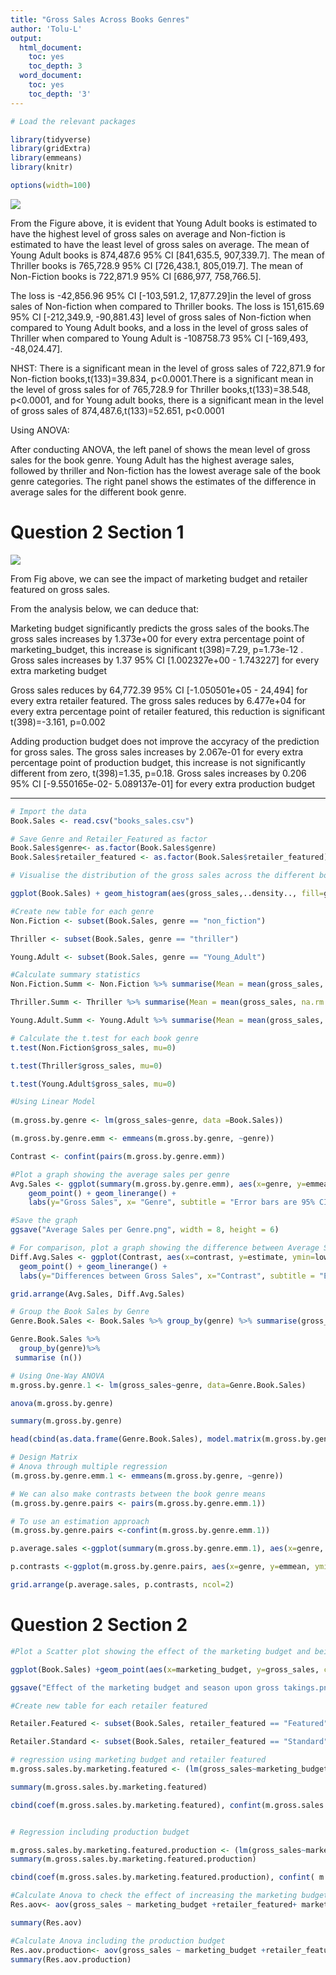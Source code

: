 ```yaml
---
title: "Gross Sales Across Books Genres"
author: 'Tolu-L'
output:
  html_document:
    toc: yes
    toc_depth: 3
  word_document:
    toc: yes
    toc_depth: '3'
---
```


```r
# Load the relevant packages

library(tidyverse)
library(gridExtra)
library(emmeans)
library(knitr)

options(width=100)
```

![](Average Sales per Genre.png)

From the Figure above, it is evident that Young Adult books is estimated to have the highest level of gross sales on average and Non-fiction is estimated to have the least level of gross sales on average. The mean of Young Adult books is 874,487.6 95% CI [841,635.5, 907,339.7]. The mean of Thriller books is 765,728.9 95% CI [726,438.1, 805,019.7]. The mean of Non-Fiction books is 722,871.9 95% CI [686,977, 758,766.5].

The loss is -42,856.96 95% CI [-103,591.2, 17,877.29]in the level of gross sales of Non-fiction when compared to Thriller books. The loss is 151,615.69 95% CI [-212,349.9, -90,881.43] level of gross sales of Non-fiction when compared to Young Adult books, and a loss in the level of gross sales of Thriller when compared to Young Adult is -108758.73 95% CI [-169,493, -48,024.47].

NHST: There is a significant mean in the level of gross sales of 722,871.9 for Non-fiction books,t(133)=39.834, p<0.0001.There is a significant mean in the level of gross sales for of 765,728.9 for Thriller books,t(133)=38.548, p<0.0001, and for Young adult books, there is a significant mean in the level of gross sales of  874,487.6,t(133)=52.651, p<0.0001

Using ANOVA:

After conducting ANOVA, the left panel of  shows the mean level of gross sales for the book genre. Young Adult has the highest average sales, followed by thriller and Non-fiction has the lowest average sale of the book genre categories. The right panel shows the estimates of the difference in average sales for the different book genre. 

# Question 2 Section 1
![](Effect of the marketing budget and season upon gross takings.png)

From Fig above, we can see the impact of marketing budget and retailer featured on gross sales.

From the analysis below, we can deduce that:

Marketing budget significantly predicts the gross sales of the books.The gross sales increases by  1.373e+00 for every extra percentage point of marketing_budget, this increase is significant t(398)=7.29, p=1.73e-12 . Gross sales increases by 1.37 95% CI [1.002327e+00 -  1.743227] for every extra marketing budget 

Gross sales reduces by 64,772.39 95% CI [-1.050501e+05 - 24,494] for every extra retailer featured. The gross sales reduces by 6.477e+04 for every extra percentage point of retailer featured, this reduction is significant t(398)=-3.161, p=0.002

Adding production budget does not improve the accyracy of the prediction for gross sales. The gross sales increases by 2.067e-01 for every extra percentage point of production budget, this increase is not significantly different from zero, t(398)=1.35, p=0.18. Gross sales increases by 0.206 95% CI [-9.550165e-02-  5.089137e-01] for every extra production budget

---

```r
# Import the data
Book.Sales <- read.csv("books_sales.csv")

# Save Genre and Retailer_Featured as factor
Book.Sales$genre<- as.factor(Book.Sales$genre)
Book.Sales$retailer_featured <- as.factor(Book.Sales$retailer_featured)

# Visualise the distribution of the gross sales across the different book genre

ggplot(Book.Sales) + geom_histogram(aes(gross_sales,..density.., fill=genre), bins = 30) + facet_grid(.~genre) + labs(x = "Gross Sales", y = "Density", color="Genre") + coord_flip() +theme(axis.ticks.x = element_blank(), axis.text.x = element_blank())
```

```r
#Create new table for each genre
Non.Fiction <- subset(Book.Sales, genre == "non_fiction")

Thriller <- subset(Book.Sales, genre == "thriller")

Young.Adult <- subset(Book.Sales, genre == "Young_Adult")

#Calculate summary statistics
Non.Fiction.Summ <- Non.Fiction %>% summarise(Mean = mean(gross_sales, na.rm = TRUE), SD = sd(gross_sales, na.rm = TRUE), N = n())

Thriller.Summ <- Thriller %>% summarise(Mean = mean(gross_sales, na.rm = TRUE), SD = sd(gross_sales, na.rm = TRUE), N = n())

Young.Adult.Summ <- Young.Adult %>% summarise(Mean = mean(gross_sales, na.rm = TRUE), SD = sd(gross_sales, na.rm = TRUE), N = n())

# Calculate the t.test for each book genre
t.test(Non.Fiction$gross_sales, mu=0)

t.test(Thriller$gross_sales, mu=0)

t.test(Young.Adult$gross_sales, mu=0)

#Using Linear Model
 
(m.gross.by.genre <- lm(gross_sales~genre, data =Book.Sales))

(m.gross.by.genre.emm <- emmeans(m.gross.by.genre, ~genre))

Contrast <- confint(pairs(m.gross.by.genre.emm))

#Plot a graph showing the average sales per genre
Avg.Sales <- ggplot(summary(m.gross.by.genre.emm), aes(x=genre, y=emmean, ymin=lower.CL, ymax=upper.CL)) +
    geom_point() + geom_linerange() +
    labs(y="Gross Sales", x= "Genre", subtitle = "Error bars are 95% CIs", title = "Average Sales per Genre")

#Save the graph
ggsave("Average Sales per Genre.png", width = 8, height = 6)

# For comparison, plot a graph showing the difference between Average Sales 
Diff.Avg.Sales <- ggplot(Contrast, aes(x=contrast, y=estimate, ymin=lower.CL, ymax=upper.CL)) + 
  geom_point() + geom_linerange() + 
  labs(y="Differences between Gross Sales", x="Contrast", subtitle = "Error bars are 95% CIs", title = "Difference between Average Sales") + geom_hline(yintercept = 0, lty=2)

grid.arrange(Avg.Sales, Diff.Avg.Sales)

```

```r
# Group the Book Sales by Genre
Genre.Book.Sales <- Book.Sales %>% group_by(genre) %>% summarise(gross_sales)

Genre.Book.Sales %>% 
  group_by(genre)%>%
 summarise (n())

# Using One-Way ANOVA
m.gross.by.genre.1 <- lm(gross_sales~genre, data=Genre.Book.Sales)

anova(m.gross.by.genre)

summary(m.gross.by.genre)

head(cbind(as.data.frame(Genre.Book.Sales), model.matrix(m.gross.by.genre)))

# Design Matrix
# Anova through multiple regression
(m.gross.by.genre.emm.1 <- emmeans(m.gross.by.genre, ~genre))

# We can also make contrasts between the book genre means
(m.gross.by.genre.pairs <- pairs(m.gross.by.genre.emm.1))

# To use an estimation approach 
(m.gross.by.genre.pairs <-confint(m.gross.by.genre.emm.1))

p.average.sales <-ggplot(summary(m.gross.by.genre.emm.1), aes(x=genre, y=emmean, ymin=lower.CL, ymax=upper.CL))+ geom_point()+geom_linerange() +labs(x= "Book Genre", y="Average Sales", subtitle= "Error Bars are Extent of 95% CIs")

p.contrasts <-ggplot(m.gross.by.genre.pairs, aes(x=genre, y=emmean, ymin=lower.CL, ymax=upper.CL))+ geom_point()+geom_linerange() +geom_hline(yintercept=0, lty=2)+labs(x= "Contrast", y="Difference in Average Sales", subtitle= "Error Bars are Extent of 95% CIs")

grid.arrange(p.average.sales, p.contrasts, ncol=2)
```

# Question 2 Section 2

```r

#Plot a Scatter plot showing the effect of the marketing budget and being featured by the retailer upon gross sales

ggplot(Book.Sales) +geom_point(aes(x=marketing_budget, y=gross_sales, color=retailer_featured)) + labs(x = "Marketing Budget", y= "Gross Sales", color= "Retailer Featured", title = "Effect of the marketing budget and Retailer Featured upon gross sales")

ggsave("Effect of the marketing budget and season upon gross takings.png", width = 8, height = 6)

#Create new table for each retailer featured

Retailer.Featured <- subset(Book.Sales, retailer_featured == "Featured")

Retailer.Standard <- subset(Book.Sales, retailer_featured == "Standard")

# regression using marketing budget and retailer featured
m.gross.sales.by.marketing.featured <- (lm(gross_sales~marketing_budget+retailer_featured,data=Book.Sales))

summary(m.gross.sales.by.marketing.featured)

cbind(coef(m.gross.sales.by.marketing.featured), confint(m.gross.sales.by.marketing.featured))


# Regression including production budget

m.gross.sales.by.marketing.featured.production <- (lm(gross_sales~marketing_budget+retailer_featured+production_budget,data=Book.Sales))
summary(m.gross.sales.by.marketing.featured.production)

cbind(coef(m.gross.sales.by.marketing.featured.production), confint( m.gross.sales.by.marketing.featured.production))

#Calculate Anova to check the effect of increasing the marketing budget,
Res.aov<- aov(gross_sales ~ marketing_budget +retailer_featured+ marketing_budget:retailer_featured, data =Book.Sales)

summary(Res.aov)

#Calculate Anova including the production budget 
Res.aov.production<- aov(gross_sales ~ marketing_budget +retailer_featured + production_budget, data = Book.Sales)
summary(Res.aov.production)

```

